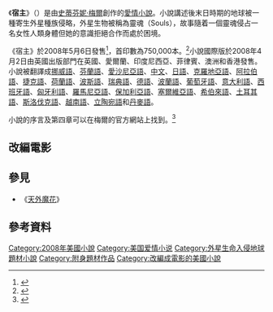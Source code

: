 {{Infobox book
| name          = 宿主<br />''The Host''
| title_orig    = 
| translator    = 
| image         = The Host book.jpg
| caption       = 第一版封面
| author        = [[史蒂芬妮·梅爾|史蒂芬妮·梅爾]]
| illustrator   = 
| cover_artist  = Juliana Lee 與 Dalena
| country       = 美國
| language      = 英語
| series        = Book 1
| subject       = [[反烏托邦|反烏托邦]]
| genre         = [[科幻|科幻]]、[[愛情小說|愛情小說]]、[[驚悚|驚悚]]
| publisher     = {{link-en|利特爾布朗公司|Little, Brown and Company}}
| release_date  = 2008年5月6日，2010年4月13日（平裝書）
| media_type    = 印刷書（[[精裝書|精裝書]]、[[平裝書|平裝書]]）<br />電子書（[[Kindle|Kindle]]）<br />有聲書（[[CD|CD]]）
| pages         = 809頁
| isbn          = 0-316-06804-7
| dewey= 813/.6 22
| congress= PS3613.E979 H67 2008
| oclc= 163708271
| preceded_by   = 
| followed_by   =
}}
《'''宿主'''》（{{lang-en|'''''The Host'''''}}）是由[[史蒂芬妮·梅爾|史蒂芬妮·梅爾]]創作的[[愛情小說|愛情小說]]。小說講述後末日時期的地球被一種寄生外星種族侵略，外星生物被稱為靈魂（Souls），故事隨着一個靈魂侵占一名女性人類身體但她的意識拒絕合作而處於困境。

《宿主》於2008年5月6日發售<ref>{{Cite web |url = http://stepheniemeyer.com/project/the-host-book/ |title = "StephenieMeyer.com: ''The Host'' |publisher = stepheniemeyer.com |language = en |accessdate = 2016-12-12 |archive-date = 2016-11-20 |archive-url = https://web.archive.org/web/20161120070943/http://stepheniemeyer.com/project/the-host-book/ |dead-url = no }}</ref>，首印數為750,000本。<ref>{{Cite web |url=http://www.publishersweekly.com/article/CA6559505.html |title=Stephenie Meyer By the Numbers |date=2008-05-12 |publisher=Publishers Weekly |language=en |deadurl=yes |archiveurl=https://web.archive.org/web/20080528231152/http://www.publishersweekly.com/article/CA6559505.html |archivedate=2008-05-28 |access-date=2016-12-12 }}</ref>小說國際版於2008年4月2日由英國出版部門在英國、愛爾蘭、印度尼西亞、菲律賓、澳洲和香港發售。小說被翻譯成[[挪威語|挪威語]]、[[芬蘭語|芬蘭語]]、[[愛沙尼亞語|愛沙尼亞語]]、[[中文|中文]]、[[日語|日語]]、[[克羅地亞語|克羅地亞語]]、[[阿拉伯語|阿拉伯語]]、[[捷克語|捷克語]]、[[荷蘭語|荷蘭語]]、[[波斯語|波斯語]]、[[瑞典語|瑞典語]]、[[德語|德語]]、[[波蘭語|波蘭語]]、[[葡萄牙語|葡萄牙語]]、[[意大利語|意大利語]]、[[西班牙語|西班牙語]]、[[匈牙利語|匈牙利語]]、[[羅馬尼亞語|羅馬尼亞語]]、[[保加利亞語|保加利亞語]]、[[塞爾維亞語|塞爾維亞語]]、[[希伯來語|希伯來語]]、[[土耳其語|土耳其語]]、[[斯洛伐克語|斯洛伐克語]]、[[越南語|越南語]]、[[立陶宛語|立陶宛語]]和[[丹麥語|丹麥語]]。

小說的序言及第四章可以在梅爾的官方網站上找到。<ref>{{Cite web |url=http://www.stepheniemeyer.com/pdf/thehost_chapter4.pdf |title=''The Host'' excerpt |accessdate=2016-12-12 |archive-date=2016-03-04 |archive-url=https://web.archive.org/web/20160304035034/http://stepheniemeyer.com/pdf/thehost_chapter4.pdf |dead-url=no }}</ref>

== 改編電影 ==
{{main|宿主 (電影)}}

== 參見 ==
* 《[[天外魔花|天外魔花]]》

== 參考資料 ==
{{Reflist}}

[[Category:2008年美國小說|Category:2008年美國小說]]
[[Category:美国爱情小说|Category:美国爱情小说]]
[[Category:外星生命入侵地球題材小說|Category:外星生命入侵地球題材小說]]
[[Category:附身題材作品|Category:附身題材作品]]
[[Category:改編成電影的美國小說|Category:改編成電影的美國小說]]
